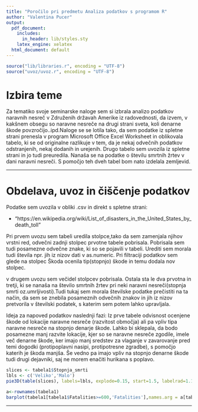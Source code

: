```yaml
---
title: "Poročilo pri predmetu Analiza podatkov s programom R"
author: "Valentina Pucer"
output:
  pdf_document:
    includes:
      in_header: lib/styles.sty
    latex_engine: xelatex
  html_document: default
---
```


```r
source("lib/libraries.r", encoding = "UTF-8")
source("uvoz/uvoz.r", encoding = "UTF-8")
```



# Izbira teme

Za tematiko svoje seminarske naloge sem si izbrala analizo podatkov naravnih nesreč v Združenih državah Amerike iz radovednosti, da izvem, v kakšnem obsegu so naravne nesreče na drugi strani sveta, koli denarne škode povzročijo..ipd.Naloge se se lotila tako, da sem podatke iz spletne strani prenesla v program Microsoft Office Excel Worksheet in oblikovala tabelo, ki se  od originalne razlikuje v tem, da je nekaj odvečnih podatkov odstranjenih, nekaj dodanih in urejenih. Drugo tabelo sem uvozila iz spletne strani in jo tudi preuredila. Nanaša  se na podatke
o številu smrtnih žrtev v dani naravni nesreči. S pomočjo teh dveh tabel bom nato
izdelala zemljevid.

***

# Obdelava, uvoz in čiščenje podatkov

Podatke sem uvozila v obliki .csv in direkt s spletne strani:

- "https://en.wikipedia.org/wiki/List_of_disasters_in_the_United_States_by_death_toll"

Pri prvem uvozu sem tabeli uredila stolpce,tako da sem zamenjala njihov vrstni red, odvečni zadnji stolpec prvotne tabele pobrisala. Pobrisala sem tudi posamezne odvečne znake, ki so se pojavili v tabeli. Urediti sem morala tudi števila npr.
jih iz nizov dati v as.numeric. Pri filtraciji podatkov sem glede na stolpec Škoda ocenila tip(stopnjo) škode in temu dodala nov stolpec.

v drugem uvozu sem  večidel stolpcev pobrisala. Ostala sta le dva prvotna in tretji, ki se nanaša na število smrtnih žrtev pri neki naravni nesreči(stopnja smrti oz.umrljivosti).Tudi tukaj sem morala številske podatke prečistiti na ta način, da sem se znebila posameznih odvečnih znakov in jih iz nizov pretvorila v številski podatek, s katerim sem potem lahko upravljala.

Ideja za napoved podatkov naslednji fazi: Iz prve tabele odvisnost ocenjene škode od lokacije naravne nesreče (razvitost območja) ali pa vpliv tipa naravne nesreče na stopnjo denarje škode. Lahko bi sklepala, da bodo posamezne manj razvite lokacije, kjer so se naravne nesreče zgodile, imele več denarne škode, ker imajo manj sredstev za vlaganje v zavarovanje pred temi dogodki (protipoplavni nasipi,
protipotresne zgradbe), s pomočjo katerih je škoda manjša. Še vedno pa imajo vpliv na stopnjo denarne škode tudi drugi dejavniki, saj ne morem enačiti hurikana s poplavo.




```r
slices <- tabela1$Stopnja_smrti
lbls <- c('Veliko','Malo')
pie3D(table(slices), labels=lbls, explode=0.15, start=1.5, labelrad=1.18, labelcex=1, main='Tortni diagram')
```



```r
a<-rownames(tabela1)
barplot(tabela1[tabela1$Fatalities>=600,'Fatalities'],names.arg = a[tabela1$Fatalities>=600],xlab="LOKACIJA", ylab="ŠTEVILO ŽRTEV", main= 'ŠTEVILO ŽRTEV Z VEČ KOT 600 LJUDMI', las=1, cex.names=0.75, col="blue")
```





***

